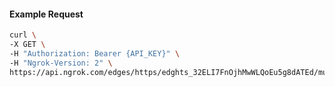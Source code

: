 #### Example Request

```bash
curl \
-X GET \
-H "Authorization: Bearer {API_KEY}" \
-H "Ngrok-Version: 2" \
https://api.ngrok.com/edges/https/edghts_32ELI7FnOjhMwWLQoEu5g8dATEd/mutual_tls
```
